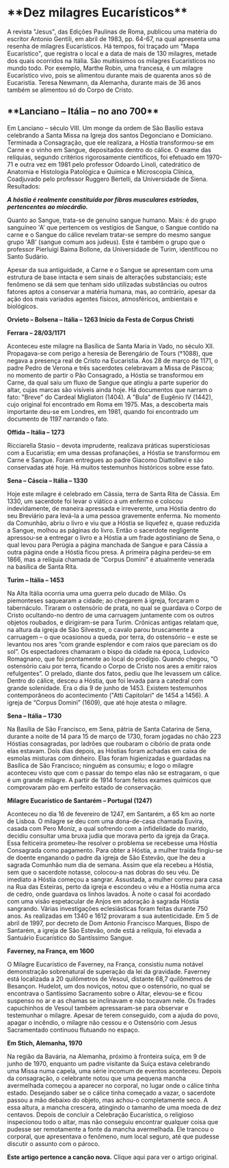 
<h1 className={`text-3xl`}> 
  **Dez milagres Eucarísticos**
</h1>

A revista "Jesus", das Edições Paulinas de Roma, publicou uma matéria do escritor Antonio Gentili, em abril de 1983, pp. 64-67, na qual apresenta uma resenha de milagres Eucarísticos. Há tempos, foi traçado um "Mapa Eucarístico", que registra o local e a data de mais de 130 milagres, metade dos quais ocorridos na Itália. São muitíssimos os milagres Eucarísticos no mundo todo. Por exemplo, Marthe Robin, uma francesa, é um milagre Eucarístico vivo, pois se alimentou durante mais de quarenta anos só de Eucaristia. Teresa Newmann, da Alemanha, durante mais de 36 anos também se alimentou só do Corpo de Cristo.

<h2 className={`text-2xl`}> 
**Lanciano – Itália – no ano 700**
</h2>

Em Lanciano – século VIII. Um monge da ordem de São Basílio estava celebrando a Santa Missa na Igreja dos santos Degonciano e Domiciano. Terminada a Consagração, que ele realizara, a Hóstia transformou-se em Carne e o vinho em Sangue, depositados dentro do cálice. O exame das relíquias, segundo critérios rigorosamente científicos, foi efetuado em 1970-71 e outra vez em 1981 pelo professor Odoardo Linoli, catedrático de Anatomia e Histologia Patológica e Química e Microscopia Clínica, Coadjuvado pelo professor Ruggero Bertelli, da Universidade de Siena. Resultados:
<p>
  <i><b>A hóstia é realmente constituída por fibras musculares estriadas, pertencentes ao miocárdio.</b> </i>
</p>
<p>
 Quanto ao Sangue, trata-se de genuíno sangue humano. Mais: é do grupo sanguíneo 'A' que pertencem os vestígios de Sangue, o Sangue contido na carne e o Sangue do cálice revelam tratar-se sempre do mesmo sangue grupo 'AB' (sangue comum aos judeus). Este é também o grupo que o professor Pierluigi Baima Bollone, da Universidade de Turim, identificou no Santo Sudário.
</p>
<p>
 Apesar da sua antiguidade, a Carne e o Sangue se apresentam com uma estrutura de base intacta e sem sinais de alterações substanciais; este fenômeno se dá sem que tenham sido utilizadas substâncias ou outros fatores aptos a conservar a matéria humana, mas, ao contrário, apesar da ação dos mais variados agentes físicos, atmosféricos, ambientais e biológicos.
</p>

**Orvieto – Bolsena – Itália – 1263 Início da Festa de Corpus Christi**

**Ferrara – 28/03/1171**

Aconteceu este milagre na Basílica de Santa Maria in Vado, no século XII. Propagava-se com perigo a heresia de Berengário de Tours (†1088), que negava a presença real de Cristo na Eucaristia. Aos 28 de março de 1171, o padre Pedro de Verona e três sacerdotes celebravam a Missa de Páscoa; no momento de partir o Pão Consagrado, a Hóstia se transformou em Carne, da qual saiu um fluxo de Sangue que atingiu a parte superior do altar, cujas marcas são visíveis ainda hoje. Há documentos que narram o fato: "Breve" do Cardeal Migliatori (1404). A "Bula" de Eugênio IV (1442), cujo original foi encontrado em Roma em 1975. Mas, a descoberta mais importante deu-se em Londres, em 1981, quando foi encontrado um documento de 1197 narrando o fato.  

**Offida – Itália – 1273**

Ricciarella Stasio – devota imprudente, realizava práticas supersticiosas com a Eucaristia; em uma dessas profanações, a Hóstia se transformou em Carne e Sangue. Foram entregues ao padre Giacomo Diattollevi e são conservadas até hoje. Há muitos testemunhos históricos sobre esse fato.

**Sena – Cáscia – Itália – 1330**

Hoje este milagre é celebrado em Cássia, terra de Santa Rita de Cássia. Em 1330, um sacerdote foi levar o viático a um enfermo e colocou indevidamente, de maneira apressada e irreverente, uma Hóstia dentro do seu Breviário para levá-la a uma pessoa gravemente enferma. No momento da Comunhão, abriu o livro e viu que a Hóstia se liquefez e, quase reduzida a Sangue, molhou as páginas do livro. Então o sacerdote negligente apressou-se a entregar o livro e a Hóstia a um frade agostiniano de Sena, o qual levou para Perúgia a página manchada de Sangue e para Cássia a outra página onde a Hóstia ficou presa. A primeira página perdeu-se em 1866, mas a relíquia chamada de “Corpus Domini” é atualmente venerada na basílica de Santa Rita.

**Turim – Itália – 1453**

Na Alta Itália ocorria uma uma guerra pelo ducado de Milão. Os piemonteses saquearam a cidade; ao chegarem à igreja, forçaram o tabernáculo. Tiraram o ostensório de prata, no qual se guardava o Corpo de Cristo ocultando-no dentro de uma carruagem juntamente com os outros objetos roubados, e dirigiram-se para Turim. Crônicas antigas relatam que, na altura da igreja de São Silvestre, o cavalo parou bruscamente a carruagem – o que ocasionou a queda, por terra, do ostensório – e este se levantou nos ares “com grande esplendor e com raios que pareciam os do sol”. Os espectadores chamaram o bispo da cidade na época, Ludovico Romagnano, que foi prontamente ao local do prodígio. Quando chegou, “O ostensório caiu por terra, ficando o Corpo de Cristo nos ares a emitir raios refulgentes”. O prelado, diante dos fatos, pediu que lhe levassem um cálice. Dentro do cálice, desceu a Hóstia, que foi levada para a catedral com grande solenidade. Era o dia 9 de junho de 1453. Existem testemunhos contemporâneos do acontecimento ("Atti Capitolari" de 1454 a 1456). A igreja de “Corpus Domini” (1609), que até hoje atesta o milagre.

**Sena – Itália – 1730**

Na Basília de São Francisco, em Sena, pátria de Santa Catarina de Sena, durante a noite de 14 para 15 de março de 1730, foram jogadas no chão 223 Hóstias consagradas, por ladrões que roubaram o cibório de prata onde elas estavam. Dois dias depois, as Hóstias foram achadas em caixa de esmolas misturas com dinheiro. Elas foram higienizadas e guardadas na Basílica de São Francisco; ninguém as consumiu; e logo o milagre aconteceu visto que com o passar do tempo elas não se estragaram, o que é um grande milagre. A partir de 1914 foram feitos exames químicos que comprovaram pão em perfeito estado de conservação.

**Milagre Eucarístico de Santarém – Portugal (1247)**

Aconteceu no dia 16 de fevereiro de 1247, em Santarém, a 65 km ao norte de Lisboa. O milagre se deu com uma dona-de-casa chamada Euvira, casada com Pero Moniz, a qual sofrendo com a infidelidade do marido, decidiu consultar uma bruxa judia que morava perto da igreja da Graça. Essa feiticeira prometeu-lhe resolver o problema se recebesse uma Hóstia Consagrada como pagamento. Para obter a Hóstia, a mulher traída fingiu-se de doente enganando o padre da igreja de São Estevão, que lhe deu a sagrada Comunhão num dia de semana. Assim que ela recebeu a Hóstia, sem que o sacerdote notasse, colocou-a nas dobras do seu véu. De imediato a Hóstia começou a sangrar. Assustada, a mulher correu para casa na Rua das Esteiras, perto da igreja e escondeu o véu e a Hóstia numa arca de cedro, onde guardava os linhos lavados. À noite o casal foi acordado com uma visão espetacular de Anjos em adoração à sagrada Hóstia sangrando. Várias investigações eclesiásticas foram feitas durante 750 anos. As realizadas em 1340 e 1612 provaram a sua autenticidade. Em 5 de abril de 1997, por decreto de Dom Antonio Francisco Marques, Bispo de Santarém, a igreja de São Estevão, onde está a relíquia, foi elevada a Santuário Eucarístico do Santíssimo Sangue.

**Faverney, na França, em 1600**

O Milagre Eucarístico de Faverney, na França, consistiu numa notável demonstração sobrenatural de superação da lei da gravidade. Faverney está localizada a 20 quilômetros de Vesoul, distante 68,7 quilômetros de Besançon. Hudelot, um dos noviços, notou que o ostensório, no qual se encontrava o Santíssimo Sacramento sobre o Altar, elevou-se e ficou suspenso no ar e as chamas se inclinavam e não tocavam nele. Os frades capuchinhos de Vesoul também apressaram-se para observar e testemunhar o milagre. Apesar de terem conseguido, com a ajuda do povo, apagar o incêndio, o milagre não cessou e o Ostensório com Jesus Sacramentado continuou flutuando no espaço.  

**Em Stich, Alemanha, 1970**

Na região da Bavária, na Alemanha, próximo à fronteira suíça, em 9 de junho de 1970, enquanto um padre visitante da Suíça estava celebrando uma Missa numa capela, uma série incomum de eventos aconteceu. Depois da consagração, o celebrante notou que uma pequena mancha avermelhada começou a aparecer no corporal, no lugar onde o cálice tinha estado. Desejando saber se o cálice tinha começado a vazar, o sacerdote passou a mão debaixo do objeto, mas achou-o completamente seco. A essa altura, a mancha crescera, atingindo o tamanho de uma moeda de dez centavos. Depois de concluir a Celebração Eucarística, o religioso inspecionou todo o altar, mas não conseguiu encontrar qualquer coisa que pudesse ser remotamente a fonte da mancha avermelhada. Ele trancou o corporal, que apresentava o fenômeno, num local seguro, até que pudesse discutir o assunto com o pároco.

**Este artigo pertence a canção nova.** <Link href="https://eventos.cancaonova.com/cobertura/dez-milagres-eucaristicos"> <span className="text-blue-600">Clique aqui</span> </Link>   para ver o artigo original.